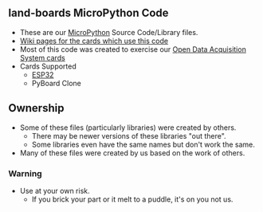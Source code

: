 == land-boards MicroPython Code ==

* These are our [http://www.micropython.org/ MicroPython] Source Code/Library files.
* [http://land-boards.com/blwiki/index.php?title=Main_Page Wiki pages for the cards which use this code]
* Most of this code was created to exercise our [http://land-boards.com/blwiki/index.php?title=Open_Data_Acquisition_System Open Data Acquisition System cards]
* Cards Supported
** [https://github.com/land-boards/lb-Python-Code/tree/master/MicroPython/ESP32 ESP32]
** PyBoard Clone

== Ownership ==

* Some of these files (particularly libraries) were created by others.
** There may be newer versions of these libraries "out there".
** Some libraries even have the same names but don't work the same.
* Many of these files were created by us based on the work of others.

=== Warning ===

* Use at your own risk.
** If you brick your part or it melt to a puddle, it's on you not us.
